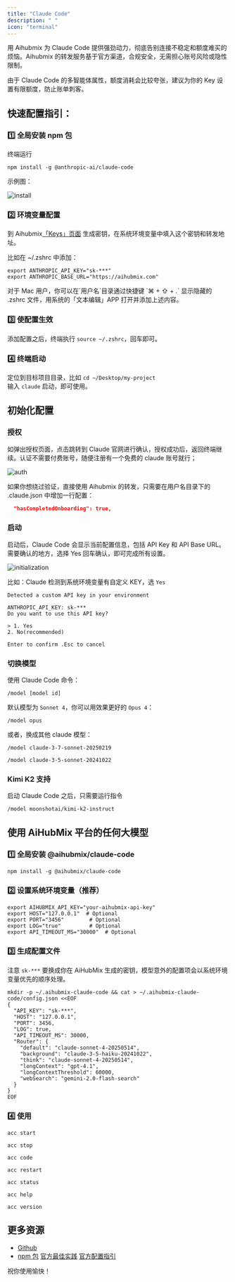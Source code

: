 ```yaml
---
title: "Claude Code"
description: " "
icon: "terminal"
---
```


用 Aihubmix 为 Claude Code 提供强劲动力，彻底告别连接不稳定和额度难买的烦恼。Aihubmix 的转发服务基于官方渠道，合规安全，无需担心账号风险或隐性限制。

<Warning>
  由于 Claude Code 的多智能体属性，额度消耗会比较夸张，建议为你的 Key 设置有限额度，防止账单刺客。
</Warning>

## 快速配置指引：

### 1️⃣ 全局安装 npm 包

终端运行

```shell
npm install -g @anthropic-ai/claude-code
```

示例图：

![install](../../public/cn/aihubmix-claude-code-npm.png)

### 2️⃣ 环境变量配置

到 Aihubmix[「Keys」页面](https://aihubmix.com/token) 生成密钥，在系统环境变量中填入这个密钥和转发地址。

比如在 ~/.zshrc 中添加：

```shell
export ANTHROPIC_API_KEY="sk-***"
export ANTHROPIC_BASE_URL="https://aihubmix.com"
```

<Tip>
  对于 Mac 用户，你可以在`用户名`目录通过快捷键 `⌘ + ⇧ + .` 显示隐藏的 .zshrc 文件，用系统的「文本编辑」APP 打开并添加上述内容。
</Tip>

### 3️⃣ 使配置生效

添加配置之后，终端执行 `source ~/.zshrc`，回车即可。

### 4️⃣ 终端启动

定位到目标项目目录，比如 `cd ~/Desktop/my-project`\
输入 `claude` 启动，即可使用。

## 初始化配置

### 授权

如弹出授权页面，点击跳转到 Claude 官网进行确认，授权成功后，返回终端继续。认证不需要付费账号，随便注册有一个免费的 claude 账号就行；

![auth](../../public/cn/claude-auth.png)

如果你想绕过验证，直接使用 Aihubmix 的转发，只需要在用户名目录下的 .claude.json 中增加一行配置：

```json
  "hasCompletedOnboarding": true,
```

### 启动

启动后，Claude Code 会显示当前配置信息，包括 API Key 和 API Base URL。
需要确认的地方，选择 Yes 回车确认，即可完成所有设置。

![initialization](../../public/cn/aihubmix-claude-code.png)

比如：Claude 检测到系统环境变量有自定义 KEY，选 `Yes`

```
Detected a custom API key in your environment

ANTHROPIC_API_KEY: sk-***
Do you want to use this API key?

> 1. Yes
2. No(recommended)

Enter to confirm .Esc to cancel
```

### 切换模型

使用 Claude Code 命令：

```shell
/model [model id]
```

默认模型为 `Sonnet 4`，你可以用效果更好的 `Opus 4`：

```shell opus
/model opus
```

或者，换成其他 claude 模型：

<CodeGroup>

```shell sonnet 3.7
/model claude-3-7-sonnet-20250219
```


```shell sonnet 3.5
/model claude-3-5-sonnet-20241022
```

</CodeGroup>

### Kimi K2 支持

启动 Claude Code 之后，只需要运行指令

```shell
/model moonshotai/kimi-k2-instruct
```

## 使用 AiHubMix 平台的任何大模型

### 1️⃣ 全局安装 @aihubmix/claude-code

```shell
npm install -g @aihubmix/claude-code
```

### 2️⃣ 设置系统环境变量（推荐）

```
export AIHUBMIX_API_KEY="your-aihubmix-api-key"
export HOST="127.0.0.1"  # Optional
export PORT="3456"        # Optional
export LOG="true"         # Optional
export API_TIMEOUT_MS="30000"  # Optional
```

### 3️⃣ 生成配置文件

注意 `sk-***` 要换成你在 AiHubMix 生成的密钥，模型意外的配置项会以系统环境变量优先的顺序处理。

```shell
mkdir -p ~/.aihubmix-claude-code && cat > ~/.aihubmix-claude-code/config.json <<EOF
{
  "API_KEY": "sk-***",
  "HOST": "127.0.0.1",
  "PORT": 3456,
  "LOG": true,
  "API_TIMEOUT_MS": 30000,
  "Router": {
    "default": "claude-sonnet-4-20250514",
    "background": "claude-3-5-haiku-20241022",
    "think": "claude-sonnet-4-20250514",
    "longContext": "gpt-4.1",
    "longContextThreshold": 60000,
    "webSearch": "gemini-2.0-flash-search"
  }
}
EOF
```

### 4️⃣ 使用

<CodeGroup>

```shell 启动服务
acc start
```


```shell 停止服务
acc stop
```


```shell 运行 CC
acc code
```


```shell 重启服务（修改配置需要用的）
acc restart
```


```shell 状态检测
acc status
```


```shell 显示帮助
acc help
```


```shell 查看版本
acc version
```

</CodeGroup>

## 更多资源
- [Github](https://github.com/inferera/aihubmix/blob/main/packages/claude-code/README.md)
- [npm 包](https://www.npmjs.com/package/@aihubmix/claude-code)
[官方最佳实践](https://www.anthropic.com/engineering/claude-code-best-practices)
[官方配置指引](https://docs.anthropic.com/en/docs/claude-code/settings#settings-files)

祝你使用愉快！